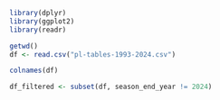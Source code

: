 ```r
library(dplyr)
library(ggplot2)
library(readr)
```

```r
getwd()
df <- read.csv("pl-tables-1993-2024.csv")
```

```r
colnames(df)
```

```r
df_filtered <- subset(df, season_end_year != 2024)
```

```r

```

```r
```
